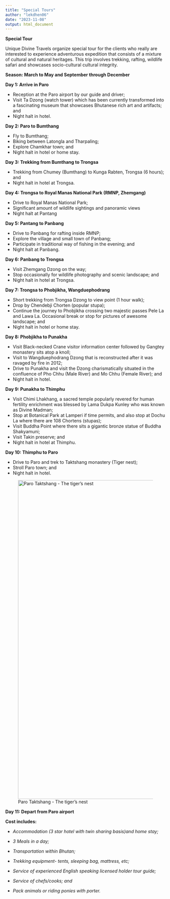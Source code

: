 ```yaml
---
title: "Special Tours"
author: "lekdhen06"
date: "2023-11-08"
output: html_document
---
```


**Special Tour**

Unique Divine Travels organize special tour for the clients who really are interested to experience adventurous expedition that consists of a mixture of cultural and natural heritages. This trip involves trekking, rafting, wildlife safari and showcases socio-cultural cultural integrity.

**Season: March to May and September through December**

**Day 1: Arrive in Paro**

-   Reception at the Paro airport by our guide and driver;
-   Visit Ta Dzong (watch tower) which has been currently transformed into a fascinating museum that showcases Bhutanese rich art and artifacts; and
-   Night halt in hotel.

**Day 2: Paro to Bumthang**

-   Fly to Bumthang;
-   Biking between Latongla and Tharpaling;
-   Explore Chamkhar town; and
-   Night halt in hotel or home stay.

**Day 3: Trekking from Bumthang to Trongsa**

-   Trekking from Chumey (Bumthang) to Kunga Rabten, Trongsa (6 hours); and
-   Night halt in hotel at Trongsa.

**Day 4: Trongsa to Royal Manas National Park (RMNP, Zhemgang)**

-   Drive to Royal Manas National Park;
-   Significant amount of wildlife sightings and panoramic views
-   Night halt at Pantang

**Day 5: Pantang to Panbang**

-   Drive to Panbang for rafting inside RMNP;
-   Explore the village and small town of Panbang;
-   Participate in traditional way of fishing in the evening; and
-   Night halt at Panbang.

**Day 6: Panbang to Trongsa**

-   Visit Zhemgang Dzong on the way;
-   Stop occasionally for wildlife photography and scenic landscape; and
-   Night halt in hotel at Trongsa.

**Day 7: Trongsa to Phobjikha, Wangduephodrang**

-   Short trekking from Trongsa Dzong to view point (1 hour walk);
-   Drop by Chendebji Chorten (popular stupa);
-   Continue the journey to Phobjikha crossing two majestic passes Pele La and Lawa La. Occasional break or stop for pictures of awesome landscape; and
-   Night halt in hotel or home stay.

**Day 8: Phobjikha to Punakha**

-   Visit Black-necked Crane visitor information center followed by Gangtey monastery sits atop a knoll;
-   Visit to Wangduephodrang Dzong that is reconstructed after it was ravaged by fire in 2012;
-   Drive to Punakha and visit the Dzong charismatically situated in the confluence of Pho Chhu (Male River) and Mo Chhu (Female River); and
-   Night halt in hotel.

**Day 9: Punakha to Thimphu**

-   Visit Chimi Lhakhang, a sacred temple popularly revered for human fertility enrichment was blessed by Lama Dukpa Kunley who was known as Divine Madman;
-   Stop at Botanical Park at Lamperi if time permits, and also stop at Dochu La where there are 108 Chortens (stupas);
-   Visit Buddha Point where there sits a gigantic bronze statue of Buddha Shakyamuni;
-   Visit Takin preserve; and\
-   Night halt in hotel at Thimphu.

**Day 10: Thimphu to Paro**

-   Drive to Paro and trek to Taktshang monastery (Tiger nest);
-   Stroll Paro town; and
-   Night halt in hotel.

![Paro Taktshang - The tiger's nest](/img/Paro-taktshang.jpg){width="1000"}

**Day 11: Depart from Paro airport**

**Cost includes:**

-   *Accommodation (3 star hotel with twin sharing basis)and home stay;*

-   *3 Meals in a day;*

-   *Transportation within Bhutan;*

-   *Trekking equipment- tents, sleeping bag, mattress, etc;*

-   *Service of experienced English speaking licensed holder tour guide;*

-   *Service of chefs/cooks; and*

-   *Pack animals or riding ponies with porter.*
